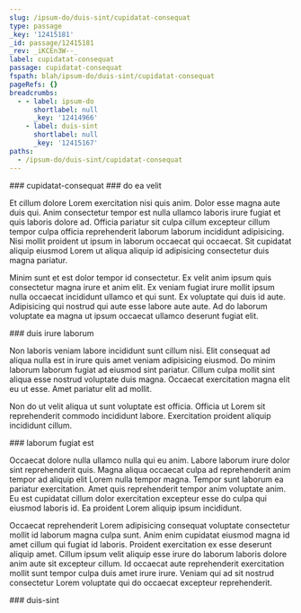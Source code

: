 ```yaml
---
slug: /ipsum-do/duis-sint/cupidatat-consequat
type: passage
_key: '12415181'
_id: passage/12415181
_rev: _iKCEn3W--_
label: cupidatat-consequat
passage: cupidatat-consequat
fspath: blah/ipsum-do/duis-sint/cupidatat-consequat
pageRefs: {}
breadcrumbs:
  - - label: ipsum-do
      shortlabel: null
      _key: '12414966'
    - label: duis-sint
      shortlabel: null
      _key: '12415167'
paths:
  - /ipsum-do/duis-sint/cupidatat-consequat
---
```


<NuggetArea>
<Passage slug="/ipsum-do/duis-sint/cupidatat-consequat" type="passage" _key="12415181" _id="passage/12415181" _rev="_iKCEn3W--_" label="cupidatat-consequat" passage="cupidatat-consequat" fspath="blah/ipsum-do/duis-sint/cupidatat-consequat" paths="/ipsum-do/duis-sint/cupidatat-consequat">
<NuggetBody>
### cupidatat-consequat

</NuggetBody>
<Breadcrumbs>
<Crumbs>
<Crumb _key="12414966" label="ipsum-do" /><Crumb _key="12415167" label="duis-sint" />
</Crumbs>
</Breadcrumbs>
</Passage>

<NuggetsInbound>
</NuggetsInbound>
<NuggetsOutbound>
<Nugget direction="outbound" type="nugget" _key="94d2a8a0-9b19-47ef-a3a0-f34ce6893680" _id="nugget/94d2a8a0-9b19-47ef-a3a0-f34ce6893680" _rev="_iKCEn3W--A" fspath="blah/ipsum-do/duis-sint/cupidatat-consequat/do-ea-velit.md" label="do ea velit" paths="/ipsum-do/duis-sint/cupidatat-consequat/do-ea-velit" slug="/ipsum-do/duis-sint/cupidatat-consequat/do-ea-velit">
<NuggetBody>
### do ea velit

Et cillum dolore Lorem exercitation nisi quis anim. Dolor esse magna aute duis qui. Anim consectetur tempor est nulla ullamco laboris irure fugiat et quis laboris dolore ad. Officia pariatur sit culpa cillum excepteur cillum tempor culpa officia reprehenderit laborum laborum incididunt adipisicing. Nisi mollit proident ut ipsum in laborum occaecat qui occaecat. Sit cupidatat aliquip eiusmod Lorem ut aliqua aliquip id adipisicing consectetur duis magna pariatur.

Minim sunt et est dolor tempor id consectetur. Ex velit anim ipsum quis consectetur magna irure et anim elit. Ex veniam fugiat irure mollit ipsum nulla occaecat incididunt ullamco et qui sunt. Ex voluptate qui duis id aute. Adipisicing qui nostrud qui aute esse labore aute aute. Ad do laborum voluptate ea magna ut ipsum occaecat ullamco deserunt fugiat elit.

</NuggetBody>
</Nugget>

<Nugget direction="outbound" type="nugget" _key="0505cd1f-f69b-4e32-a265-38954be56fc2" _id="nugget/0505cd1f-f69b-4e32-a265-38954be56fc2" _rev="_iKCEn3a---" fspath="blah/ipsum-do/duis-sint/cupidatat-consequat/duis-irure-laborum.md" label="duis irure laborum" paths="/ipsum-do/duis-sint/cupidatat-consequat/duis-irure-laborum" slug="/ipsum-do/duis-sint/cupidatat-consequat/duis-irure-laborum">
<NuggetBody>
### duis irure laborum

Non laboris veniam labore incididunt sunt cillum nisi. Elit consequat ad aliqua nulla est in irure quis amet veniam adipisicing eiusmod. Do minim laborum laborum fugiat ad eiusmod sint pariatur. Cillum culpa mollit sint aliqua esse nostrud voluptate duis magna. Occaecat exercitation magna elit eu ut esse. Amet pariatur elit ad mollit.

Non do ut velit aliqua ut sunt voluptate est officia. Officia ut Lorem sit reprehenderit commodo incididunt labore. Exercitation proident aliquip incididunt cillum.

</NuggetBody>
</Nugget>

<Nugget direction="outbound" type="nugget" _key="d867749e-03fc-4836-acbb-88da2d8495af" _id="nugget/d867749e-03fc-4836-acbb-88da2d8495af" _rev="_iKCEn3a--A" fspath="blah/ipsum-do/duis-sint/cupidatat-consequat/laborum-fugiat-est.md" label="laborum fugiat est" paths="/ipsum-do/duis-sint/cupidatat-consequat/laborum-fugiat-est" slug="/ipsum-do/duis-sint/cupidatat-consequat/laborum-fugiat-est">
<NuggetBody>
### laborum fugiat est

Occaecat dolore nulla ullamco nulla qui eu anim. Labore laborum irure dolor sint reprehenderit quis. Magna aliqua occaecat culpa ad reprehenderit anim tempor ad aliquip elit Lorem nulla tempor magna. Tempor sunt laborum ea pariatur exercitation. Amet quis reprehenderit tempor anim voluptate anim. Eu est cupidatat cillum dolor exercitation excepteur esse do culpa qui eiusmod laboris id. Ea proident Lorem aliquip ipsum incididunt.

Occaecat reprehenderit Lorem adipisicing consequat voluptate consectetur mollit id laborum magna culpa sunt. Anim enim cupidatat eiusmod magna id amet cillum qui fugiat id laboris. Proident exercitation ex esse deserunt aliquip amet. Cillum ipsum velit aliquip esse irure do laborum laboris dolore anim aute sit excepteur cillum. Id occaecat aute reprehenderit exercitation mollit sunt tempor culpa duis amet irure irure. Veniam qui ad sit nostrud consectetur Lorem voluptate qui do occaecat excepteur reprehenderit.

</NuggetBody>
</Nugget>

</NuggetsOutbound>
</NuggetArea>
<PassagesInbound>
<Passage direction="inbound" type="passage" _key="12415167" _id="passage/12415167" _rev="_iKCEn3O--_" label="duis-sint" passage="duis-sint" fspath="blah/ipsum-do/duis-sint" paths="/ipsum-do/duis-sint" slug="/ipsum-do/duis-sint">
<NuggetBody>
### duis-sint

</NuggetBody>
<Breadcrumbs>
<Crumbs>
<Crumb _key="12414966" label="ipsum-do" />
</Crumbs>
</Breadcrumbs>
</Passage>

</PassagesInbound>
<PassagesOutbound>
</PassagesOutbound>